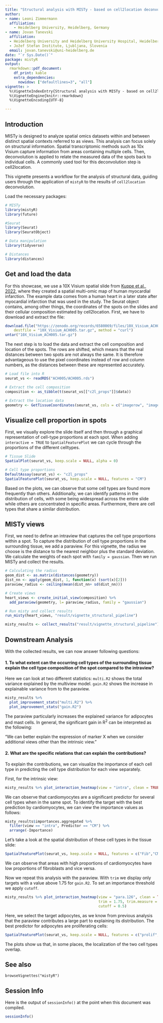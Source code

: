 ```yaml
---
title: "Structural analysis with MISTy - based on cell2location deconvolution"
author:
- name: Leoni Zimmermann
  affiliation:
    - Heidelberg University, Heidelberg, Germany
- name: Jovan Tanevski
  affiliation: 
  - Heidelberg University and Heidelberg University Hospital, Heidelberg, Germany
  - Jožef Stefan Institute, Ljubljana, Slovenia
  email: jovan.tanevski@uni-heidelberg.de 
date: "`r Sys.Date()`"
package: mistyR
output:
  rmarkdown::pdf_document:
    df_print: kable
    extra_dependencies:
      nowidow: ["defaultlines=3", "all"]
vignette: >
  %\VignetteIndexEntry{Structural analysis with MISTy - based on cell2location deconvolution}
  %\VignetteEngine{knitr::rmarkdown}
  %\VignetteEncoding{UTF-8}

---
```


## Introduction

MISTy is designed to analyze spatial omics datasets within and between distinct spatial contexts referred to as views. This analysis can focus solely on structural information. Spatial transcriptomic methods such as 10x Visium capture information from areas containing multiple cells. Then, deconvolution is applied to relate the measured data of the spots back to individual cells. A commonly used tool for this deconvolution step is cell2location.

This vignette presents a workflow for the analysis of structural data, guiding users through the application of `mistyR` to the results of `cell2location` deconvolution.

Load the necessary packages:

```r

# MISTy 
library(mistyR) 
library(future) 

#Seurat 
library(Seurat)
library(SeuratObject)

# Data manipulation 
library(tidyverse) 

# Distances
library(distances)
```

## Get and load the data

For this showcase, we use a 10X Visium spatial slide from [Kuppe et al., 2022](https://doi.org/10.1038/s41586-022-05060-x), where they created a spatial multi-omic map of human myocardial infarction. The example data comes from a human heart in a later state after myocardial infarction that was used in the study. The Seurat object contains, among other things, the coordinates of the spots on the slides and their cellular composition estimated by cell2location. First, we have to download and extract the file:

```r
download.file("https://zenodo.org/records/6580069/files/10X_Visium_ACH005.tar.gz?download=1",
    destfile = "10X_Visium_ACH005.tar.gz", method = "curl")
untar("10X_Visium_ACH005.tar.gz")
```

The next step is to load the data and extract the cell composition and location of the spots. The rows are shifted, which means that the real distances between two spots are not always the same. It is therefore advantageous to use the pixel coordinates instead of row and column numbers, as the distances between these are represented accurately.

```r
# Load file into R
seurat_vs <- readRDS("ACH005/ACH005.rds")

# Extract the cell composition
composition <- as_tibble(t(seurat_vs[["c2l_props"]]$data)) 

# Extract the location data
geometry <- GetTissueCoordinates(seurat_vs, cols = c("imagerow", "imagecol"), scale = NULL)
```

## Visualize cell proportion in spots

First, we visually explore the slide itself and then through a graphical representation of cell-type proportions at each spot. When adding `interactive = TRUE` to `SpatialFeaturePlot` we can cycle through the proportions of the different celltypes.

```r
# Tissue Slide
SpatialPlot(seurat_vs, keep.scale = NULL, alpha = 0) 

# Cell type proportions
DefaultAssay(seurat_vs) <- "c2l_props"
SpatialFeaturePlot(seurat_vs, keep.scale = NULL, features = "CM") 
```

Based on the plots, we can observe that some cell types are found more frequently than others. Additionally, we can identify patterns in the distribution of cells, with some being widespread across the entire slide while others are concentrated in specific areas. Furthermore, there are cell types that share a similar distribution.

## MISTy views

First, we need to define an intraview that captures the cell type proportions within a spot. To capture the distribution of cell type proportions in the surrounding tissue, we add a paraview. For this vignette, the radius we choose is the distance to the nearest neighbor plus the standard deviation. We calculate the weights of each spot with `family = gaussian`. Then we run MISTy and collect the results.

```r
# Calculating the radius
geom_dist <- as.matrix(distances(geometry))  
dist_nn <- apply(geom_dist, 1, function(x) (sort(x)[2]))
paraview_radius <- ceiling(mean(dist_nn+ sd(dist_nn)))

# Create views
heart_views <- create_initial_view(composition) %>%
  add_paraview(geometry, l= paraview_radius, family = "gaussian")

# Run misty and collect results
run_misty(heart_views, "result/vignette_structural_pipeline")

misty_results <- collect_results("result/vignette_structural_pipeline")
```

## Downstream Analysis

With the collected results, we can now answer following questions:

#### 1. To what extent can the occurring cell types of the surrounding tissue explain the cell type composition of the spot compared to the intraview?

Here we can look at two different statistics: `multi.R2` shows the total variance explained by the multiview model. `gain.R2` shows the increase in explainable variance from to the paraview.

```r
misty_results %>%
  plot_improvement_stats("multi.R2") %>% 
  plot_improvement_stats("gain.R2")
```

The paraview particularly increases the explained variance for adipocytes and mast cells. In general, the significant gain in R^2^ can be interpreted as the following:

"We can better explain the expression of marker X when we consider additional views other than the intrinsic view."

#### 2. What are the specific relations that can explain the contributions?

To explain the contributions, we can visualize the importance of each cell type in predicting the cell type distribution for each view separately.

First, for the intrinsic view:

```r
misty_results %>% plot_interaction_heatmap(view = "intra", clean = TRUE)
```

We can observe that cardiomyocytes are a significant predictor for several cell types when in the same spot. To identify the target with the best prediction by cardiomyocytes, we can view the importance values as follows:

```r
misty_results$importances.aggregated %>%
  filter(view == "intra", Predictor == "CM") %>%
  arrange(-Importance)
```

Let's take a look at the spatial distribution of these cell types in the tissue slide:

```r
SpatialFeaturePlot(seurat_vs, keep.scale = NULL, features = c("Fib","CM"), image.alpha = 0)
```

We can observe that areas with high proportions of cardiomyocytes have low proportions of fibroblasts and vice versa.

Now we repeat this analysis with the paraview. With `trim` we display only targets with a value above 1.75 for `gain.R2`. To set an importance threshold we apply `cutoff`.

```r
misty_results %>% plot_interaction_heatmap(view = "para.126", clean = TRUE, 
                                           trim = 1.75, trim.measure = "gain.R2",
                                           cutoff = 0.5) 
```

Here, we select the target adipocytes, as we know from previous analysis that the paraview contributes a large part to explaining its distribution. The best predictor for adipocytes are proliferating cells:

```r
SpatialFeaturePlot(seurat_vs, keep.scale = NULL, features = c("prolif","Adipo"), image.alpha = 0)
```

The plots show us that, in some places, the localization of the two cell types overlap.

## See also

`browseVignettes("mistyR")`

## Session Info

Here is the output of `sessionInfo()` at the point when this document was compiled.

```r
sessionInfo()
```
